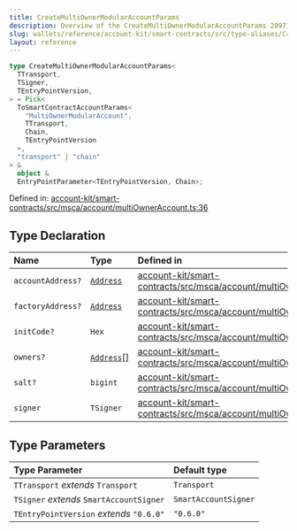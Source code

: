 ```yaml
---
title: CreateMultiOwnerModularAccountParams
description: Overview of the CreateMultiOwnerModularAccountParams 2097152
slug: wallets/reference/account-kit/smart-contracts/src/type-aliases/CreateMultiOwnerModularAccountParams
layout: reference
---
```


```ts
type CreateMultiOwnerModularAccountParams<
  TTransport,
  TSigner,
  TEntryPointVersion,
> = Pick<
  ToSmartContractAccountParams<
    "MultiOwnerModularAccount",
    TTransport,
    Chain,
    TEntryPointVersion
  >,
  "transport" | "chain"
> &
  object &
  EntryPointParameter<TEntryPointVersion, Chain>;
```

Defined in: [account-kit/smart-contracts/src/msca/account/multiOwnerAccount.ts:36](https://github.com/alchemyplatform/aa-sdk/blob/923a52171f7246172caf350853843e6680197da9/account-kit/smart-contracts/src/msca/account/multiOwnerAccount.ts#L36)

## Type Declaration

| Name              | Type                                                                 | Defined in                                                                                                                                                                                                                            |
| :---------------- | :------------------------------------------------------------------- | :------------------------------------------------------------------------------------------------------------------------------------------------------------------------------------------------------------------------------------ |
| `accountAddress?` | [`Address`](../../../../aa-sdk/core/src/type-aliases/Address.mdx)    | [account-kit/smart-contracts/src/msca/account/multiOwnerAccount.ts:54](https://github.com/alchemyplatform/aa-sdk/blob/923a52171f7246172caf350853843e6680197da9/account-kit/smart-contracts/src/msca/account/multiOwnerAccount.ts#L54) |
| `factoryAddress?` | [`Address`](../../../../aa-sdk/core/src/type-aliases/Address.mdx)    | [account-kit/smart-contracts/src/msca/account/multiOwnerAccount.ts:51](https://github.com/alchemyplatform/aa-sdk/blob/923a52171f7246172caf350853843e6680197da9/account-kit/smart-contracts/src/msca/account/multiOwnerAccount.ts#L51) |
| `initCode?`       | `Hex`                                                                | [account-kit/smart-contracts/src/msca/account/multiOwnerAccount.ts:52](https://github.com/alchemyplatform/aa-sdk/blob/923a52171f7246172caf350853843e6680197da9/account-kit/smart-contracts/src/msca/account/multiOwnerAccount.ts#L52) |
| `owners?`         | [`Address`](../../../../aa-sdk/core/src/type-aliases/Address.mdx)\[] | [account-kit/smart-contracts/src/msca/account/multiOwnerAccount.ts:53](https://github.com/alchemyplatform/aa-sdk/blob/923a52171f7246172caf350853843e6680197da9/account-kit/smart-contracts/src/msca/account/multiOwnerAccount.ts#L53) |
| `salt?`           | `bigint`                                                             | [account-kit/smart-contracts/src/msca/account/multiOwnerAccount.ts:50](https://github.com/alchemyplatform/aa-sdk/blob/923a52171f7246172caf350853843e6680197da9/account-kit/smart-contracts/src/msca/account/multiOwnerAccount.ts#L50) |
| `signer`          | `TSigner`                                                            | [account-kit/smart-contracts/src/msca/account/multiOwnerAccount.ts:49](https://github.com/alchemyplatform/aa-sdk/blob/923a52171f7246172caf350853843e6680197da9/account-kit/smart-contracts/src/msca/account/multiOwnerAccount.ts#L49) |

## Type Parameters

| Type Parameter                           | Default type         |
| :--------------------------------------- | :------------------- |
| `TTransport` _extends_ `Transport`       | `Transport`          |
| `TSigner` _extends_ `SmartAccountSigner` | `SmartAccountSigner` |
| `TEntryPointVersion` _extends_ `"0.6.0"` | `"0.6.0"`            |
